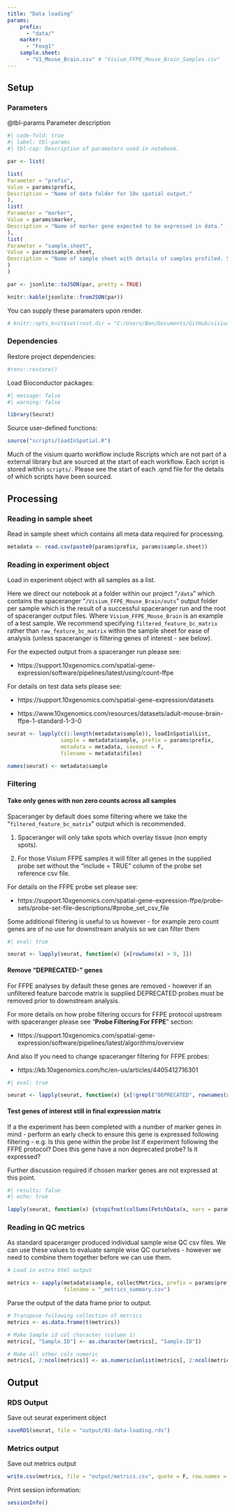 ```yaml
---
title: "Data loading"
params:
    prefix:
      - "data/"
    marker:
      - "Foxg1"
    sample.sheet:
      - "V1_Mouse_Brain.csv" # "Visium_FFPE_Mouse_Brain_Samples.csv"
---
```


## Setup

### Parameters

@tbl-params Parameter description

```r
#| code-fold: true
#| label: tbl-params
#| tbl-cap: Description of paramaters used in notebook.

par <- list(

list(
Parameter = "prefix",
Value = params$prefix,
Description = "Name of data folder for 10x spatial output."
),
list(
Parameter = "marker",
Value = params$marker,
Description = "Name of marker gene expected to be expressed in data."
),
list(
Parameter = "sample.sheet",
Value = params$sample.sheet,
Description = "Name of sample sheet with details of samples profiled. Should be within 10x data folder defined in params$prefix."
)
)

par <- jsonlite::toJSON(par, pretty = TRUE)

knitr::kable(jsonlite::fromJSON(par))
```

::: callout-tip
You can supply these paramaters upon render.
:::

```r
# knitr::opts_knit$set(root.dir = "C:/Users/Ben/Documents/GitHub/visium")
```

### Dependencies

Restore project dependencies:

```r
#renv::restore()
```

Load Bioconductor packages:

```r
#| message: false
#| warning: false

library(Seurat)
```

Source user-defined functions:

```r
source("scripts/loadInSpatial.R")
```

::: callout-note
Much of the visium quarto workflow include Rscripts which are not part of a external library but are sourced at the start of each workflow. Each script is stored within `scripts/`. Please see the start of each .qmd file for the details of which scripts have been sourced.
:::

## Processing

### Reading in sample sheet

Read in sample sheet which contains all meta data required for processing.

```r
metadata <- read.csv(paste0(params$prefix, params$sample.sheet))
```

### Reading in experiment object

Load in experiment object with all samples as a list.

Here we direct our notebook at a folder within our project "`/data`" which contains the spaceranger "`/Visium_FFPE_Mouse_Brain/outs`" output folder per sample which is the result of a successful spaceranger run and the root of spaceranger output files. Where `Visium_FFPE_Mouse_Brain` is an example of a test sample. We recommend specifying `filtered_feature_bc_matrix` rather than `raw_feature_bc_matrix` within the sample sheet for ease of analysis (unless spaceranger is filtering genes of interest - see below).

For the expected output from a spaceranger run please see:

-   https://support.10xgenomics.com/spatial-gene-expression/software/pipelines/latest/using/count-ffpe

For details on test data sets please see:

-   https://support.10xgenomics.com/spatial-gene-expression/datasets

-   https://www.10xgenomics.com/resources/datasets/adult-mouse-brain-ffpe-1-standard-1-3-0

```r
seurat <- lapply(c(1:length(metadata$sample)), loadInSpatialList, 
                 sample = metadata$sample, prefix = params$prefix, 
                 metadata = metadata, saveout = F, 
                 filename = metadata$files)

names(seurat) <- metadata$sample
```

### Filtering

#### Take only genes with non zero counts across all samples

Spaceranger by default does some filtering where we take the "`filtered_feature_bc_matrix`" output which is recommended.

1.  Spaceranger will only take spots which overlay tissue (non empty spots).

2.  For those Visium FFPE samples it will filter all genes in the supplied probe set without the "include = TRUE" column of the probe set reference csv file.

For details on the FFPE probe set please see:

-   https://support.10xgenomics.com/spatial-gene-expression-ffpe/probe-sets/probe-set-file-descriptions/#probe_set_csv_file

Some additional filtering is useful to us however - for example zero count genes are of no use for downstream analysis so we can filter them

```r
#| eval: true

seurat <- lapply(seurat, function(x) {x[rowSums(x) > 0, ]})
```

#### Remove "DEPRECATED-" genes

For FFPE analyses by default these genes are removed - however if an unfiltered feature barcode matrix is supplied DEPRECATED probes must be removed prior to downstream analysis.

For more details on how probe filtering occurs for FFPE protocol upstream with spaceranger please see "**Probe Filtering For FFPE**" section:

-   https://support.10xgenomics.com/spatial-gene-expression/software/pipelines/latest/algorithms/overview

And also If you need to change spaceranger filtering for FFPE probes:

-   https://kb.10xgenomics.com/hc/en-us/articles/4405412716301

```r
#| eval: true

seurat <- lapply(seurat, function(x) {x[!grepl("DEPRECATED", rownames(x)), ]})
```

#### Test genes of interest still in final expression matrix

If a the experiment has been completed with a number of marker genes in mind - perform an early check to ensure this gene is expressed following filtering - e.g. Is this gene within the probe list if experiment following the FFPE protocol? Does this gene have a non deprecated probe? Is it expressed?

Further discussion required if chosen marker genes are not expressed at this point.

```r
#| results: false
#| echo: true

lapply(seurat, function(x) {stopifnot(colSums(FetchData(x, vars = params$marker)) > 0)})
```

### Reading in QC metrics

As standard spaceranger produced individual sample wise QC csv files. We can use these values to evaluate sample wise QC ourselves - however we need to combine them together before we can use them.

```r

# Load in extra html output

metrics <- sapply(metadata$sample, collectMetrics, prefix = params$prefix,
                  filename = "_metrics_summary.csv")
```

Parse the output of the data frame prior to output.

```r
# Transpose following collection of metrics
metrics <- as.data.frame(t(metrics))

# Make Sample id col character (column 1)
metrics[, "Sample.ID"] <- as.character(metrics[, "Sample.ID"])

# Make all other cols numeric
metrics[, 2:ncol(metrics)] <- as.numeric(unlist(metrics[, 2:ncol(metrics)]))
```

## Output

### RDS Output

Save out seurat experiment object

```r
saveRDS(seurat, file = "output/01-data-loading.rds")
```

### Metrics output

Save out metrics output

```r
write.csv(metrics, file = "output/metrics.csv", quote = F, row.names = F)
```

Print session information:

```r
sessionInfo()
```
